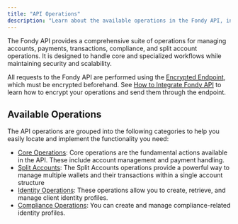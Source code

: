 ```yaml
---
title: "API Operations"
description: "Learn about the available operations in the Fondy API, including core operations, split accounts, identity operations, and compliance operations."
---
```





The Fondy API provides a comprehensive suite of operations for managing accounts, payments, transactions, compliance, and split account operations. It is designed to handle core and specialized workflows while maintaining security and scalability.

All requests to the Fondy API are performed using the [Encrypted Endpoint](/reference/flow/encrypted), which must be encrypted beforehand. See [How to Integrate Fondy API](/flow/fondy-flow-api/how-to-integrate-fondy-api) to learn how to encrypt your operations and send them through the endpoint.

## Available Operations

The API operations are grouped into the following categories to help you easily locate and implement the functionality you need:

* [Core Operations](/flow/fondy-flow-api/core-operations/core-operations): Core operations are the fundamental actions available in the API. These include account management and payment handling.
* [Split Accounts](/flow/fondy-flow-api/split-accounts-operations/split-accounts-operations): The Split Accounts operations provide a powerful way to manage multiple wallets and their transactions within a single account structure
* [Identity Operations](/flow/fondy-flow-api/identity/identity): These operations allow you to create, retrieve, and manage client identity profiles.
* [Compliance Operations](/flow/fondy-flow-api/compliance/compliance): You can create and manage compliance-related identity profiles.
